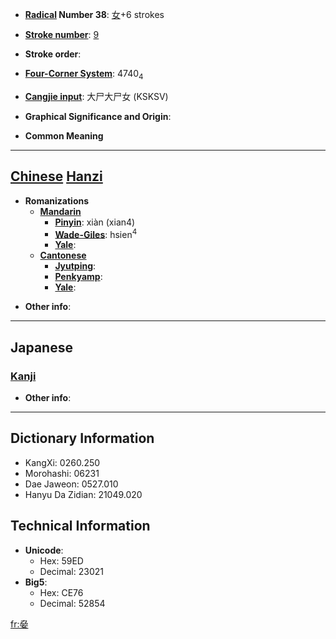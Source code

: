 * '''[[Wiktionary:Chinese radical index| Radical]] Number 38''': [[Wiktionary:Chinese radical index 女|女]]+6 strokes

* '''[[Wiktionary:Chinese total strokes index|Stroke number]]''': [[Wiktionary:Chinese total strokes index 9|9]]

* '''Stroke order''': 

* '''[[Wiktionary:Chinese four corner index|Four-Corner System]]''': 4740<sub>4</sub>

* '''[[Wiktionary:Chinese Cangjie index|Cangjie input]]''': 大尸大尸女 (KSKSV)

* '''Graphical Significance and Origin''': 

* '''Common Meaning'''

----

== [[Chinese]] [[Hanzi]] ==

* '''Romanizations'''
** '''[[Mandarin]]'''
*** '''[[Pinyin]]''': xiàn (xian4)
*** '''[[Wade-Giles]]''': hsien<sup>4</sup>
*** '''[[Yale]]''': 
** '''[[Cantonese]]'''
*** '''[[Jyutping]]''':
*** '''[[Penkyamp]]''': 
*** '''[[Yale]]''': 

* '''Other info''': 

----

==Japanese==
===[[Kanji]]===
{{kanji|on readings=[[けん]] (ken)
|kun readings=[[みめよいさま]] (mimeyoisama)
}}

* '''Other info''':  

----

== Dictionary Information ==

* KangXi: 0260.250
* Morohashi: 06231
* Dae Jaweon: 0527.010
* Hanyu Da Zidian: 21049.020

== Technical Information ==

* '''Unicode''':
** Hex: 59ED
** Decimal: 23021
* '''Big5''':
** Hex: CE76
** Decimal: 52854

[[fr:姭]]